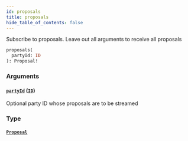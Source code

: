 ```yaml
---
id: proposals
title: proposals
hide_table_of_contents: false
---
```



Subscribe to proposals. Leave out all arguments to receive all proposals

```graphql
proposals(
  partyId: ID
): Proposal!
```


### Arguments

#### [`partyId`](#) ([`ID`](/docs/testnet/graphql/scalars/id))

Optional party ID whose proposals are to be streamed


### Type

#### [`Proposal`](/docs/testnet/graphql/objects/proposal)






